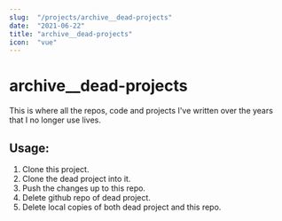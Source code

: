 ```yaml
---
slug:  "/projects/archive__dead-projects"
date:  "2021-06-22"
title: "archive__dead-projects"
icon:  "vue"
---
```


# archive__dead-projects

This is where all the repos, code and projects I've written over the years that I no longer use lives.

## Usage:

1. Clone this project.
2. Clone the dead project into it.
3. Push the changes up to this repo.
4. Delete github repo of dead project.
5. Delete local copies of both dead project and this repo.

